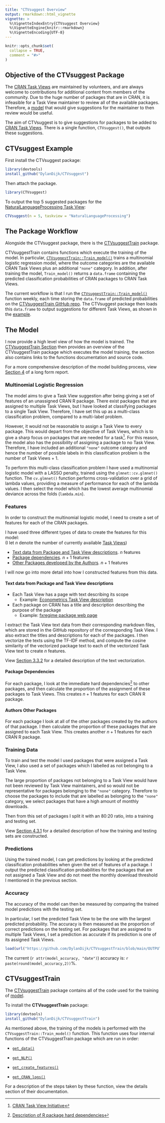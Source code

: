```yaml
---
title: "CTVsuggest Overview"
output: rmarkdown::html_vignette
vignette: >
  %\VignetteIndexEntry{CTVsuggest Overview}
  %\VignetteEngine{knitr::rmarkdown}
  %\VignetteEncoding{UTF-8}
---
```


```r
knitr::opts_chunk$set(
  collapse = TRUE,
  comment = "#>"
)
```


## Objective of the CTVsuggest Package

The [CRAN Task Views](https://github.com/cran-task-views/ctv#available-task-views) are maintained by volunteers, and are always welcome to contributions for
additional content from members of the community. Due to the huge number of packages
that are in CRAN, it is infeasible for a Task View maintainer to review all of the available
packages. Therefore, a [model](#the-model) that would give suggestions for the maintainer to then review would be useful.

The aim of CTVsuggest is to give suggestions for packages to be added to [CRAN Task Views](https://github.com/cran-task-views/ctv#available-task-views). There is a single function, `CTVsuggest()`, that outputs these suggestions.

<!-- - The prediction probabilities are computed using [`CTVsuggestTrain::Train_model()`](https://dylandijk.github.io/CTVsuggestTrain/reference/Train_model.html) -->

## CTVsuggest Example

<!-- I have given the package and function the same name so that it is easy to remember, both are named **CTVsuggest**. -->

First install the CTVsuggest package:
```r
library(devtools)
install_github("DylanDijk/CTVsuggest")
```

Then attach the package.
```r
library(CTVsuggest)
```


To output the top 5 suggested packages for the [NaturalLanguageProcessing Task View](https://github.com/cran-task-views/NaturalLanguageProcessing/):

```r
CTVsuggest(n = 5, taskview = "NaturalLanguageProcessing")
```


## The Package Workflow
Alongside the CTVsuggest package, there is the [CTVsuggestTrain](https://dylandijk.github.io/CTVsuggestTrain/) package.  

CTVsuggestTrain contains functions which execute the training of the model. In particular, [`CTVsuggestTrain::Train_model()`](https://dylandijk.github.io/CTVsuggestTrain/reference/Train_model.html) trains a multinomial logistic regression model, where the outcome categories are the available CRAN Task Views plus an additional `"none"` category. In addition, after training the model, `Train_model()` returns a `data.frame` containing the predicted classification probabilities of CRAN packages to CRAN Task Views.

The current workflow is that I run the [`CTVsuggestTrain::Train_model()`](https://dylandijk.github.io/CTVsuggestTrain/reference/Train_model.html) function weekly, each time storing the `data.frame` of predicted probabilities on the [CTVsuggestTrain GitHub repo](https://github.com/DylanDijk/CTVsuggestTrain). The CTVsuggest package then loads this `data.frame` to output suggestions for different Task Views, as shown in the [example](#ctvsuggest-example).



## The Model

I now provide a high level view of how the model is trained. The [CTVsuggestTrain Section](#ctvsuggesttrain) then provides an overview of the CTVsuggestTrain package which executes the model training, the section also contains links to the functions documentation and source code.

For a more comprehensive description of the model building process, view [Section 4](https://dylandijk.github.io/assets/pdf/Dissertation.pdf#page=39&zoom=100,94,101) of a long form report.

### Multinomial Logistic Regression
The model aims to give a Task View suggestion after being giving a set of features of an unassigned CRAN R package. There exist packages that are assigned to multiple Task Views, but I have looked at classifying packages to a single Task View. Therefore, I have set this up as a multi-class classification problem, compared to a multi-label problem. 

However, it would not be reasonable to assign a Task View to every package. This would depart from the objective of Task Views, which is to give a sharp focus on packages that are needed for a task^[[CRAN Task View Initiative](https://github.com/cran-task-views/ctv#cran-task-view-initiative-)]. For this reason, the model also has the possibility of assigning a package to no Task View. Therefore, I have included an additional `"none"` outcome category and hence the number of possible labels in this classification problem is the number of Task Views + 1.

To perform this multi-class classification problem I have used a multinomial logistic model with a LASSO penalty, trained using the `glmnet::cv.glmnet()` function. The `cv.glmnet()` function performs cross-validation over a grid of lambda values, providing a measure of performance for each of the lambda values. I then select the model which has the lowest average multinomial deviance across the folds (`lambda.min`).

### Features

In order to construct the multinomial logistic model, I need to create a set of features for each of the CRAN packages.

I have used three different types of data to create the features for this model:  
(I let $n$ denote the number of currently available [Task Views](https://github.com/cran-task-views/ctv#available-task-views))

- [Text data from Package and Task View descriptions](#text-data-from-package-and-task-view-descriptions). $n$ features
- [Package dependencies](#package-dependencies). $n + 1$ features
- [Other Packages developed by the Authors](#authors-other-packages). $n + 1$ features

I will now go into more detail into how I constructed features from this data.

#### Text data from Package and Task View descriptions


- Each Task View has a page with text describing its scope
  - Example: [Econometrics Task View description](https://cran.r-project.org/web/views/Econometrics.html)
- Each package on CRAN has a title and description describing the purpose of the package 
  - Example: [fxregime package web page](https://cran.r-project.org/web/packages/fxregime/index.html)


I extract the Task View text data from their corresponding markdown files, which are stored in the GitHub repository of the corresponding Task View.
I also extract the titles and descriptions for each of the packages. I then vectorize the texts using the TF-IDF method, and compute the cosine
similarity of the vectorized package text to each of the vectorized Task View text to create $n$ features.

View [Section 3.3.2](https://dylandijk.github.io/assets/pdf/Dissertation.pdf#page=34&zoom=100,94,142) for a detailed description of the text vectorization.
<!-- For example the [Econometrics Task View Markdown file](https://github.com/cran-task-views/Econometrics/blob/main/Econometrics.md)   is stored in the  Econometrics GitHub repositor. All of the GitHub repositories can be found in the  [cran-task-views](https://github.com/cran-task-views) GitHub account. -->

#### Package Dependencies

For each package, I look at the immediate hard dependencies^[[Description of R package hard dependencies](https://dylandijk.github.io/assets/pdf/Dissertation.pdf#page=7&zoom=100,94,101)] to other packages, and then calculate the proportion of the assignment of these packages to Task Views. This creates $n + 1$ features for each CRAN R package.

#### Authors Other Packages

For each package I look at all of the other packages created by the authors of that package. I then calculate the proportion of these packages that are assigned to each Task View. This creates another $n + 1$ features for each CRAN R package. 


### Training Data

To train and test the model I used packages that were assigned a Task View, I also used a set of packages which I labelled as not belonging to a Task View.

The large proportion of packages not belonging to a Task View would have not been reviewed by Task View maintainers, and so would not be
representative for packages belonging to the `"none"` category. Therefore to choose the packages to include that are labelled as belonging to the `"none"`
category, we select packages that have a high amount of monthly downloads.

Then from this set of packages I split it with an 80:20 ratio, into a training and testing set.

View [Section 4.3.1](https://dylandijk.github.io/assets/pdf/Dissertation.pdf#page=42&zoom=100,94,132) for a detailed description of how the training and testing sets are constructed.

### Predictions

Using the trained model, I can get predictions by looking at the predicted classification probabilities when given the set of features of a package.
I output the predicted classification probabilities for the packages that are not assigned a Task View and do not meet the monthly download threshold I mentioned in the previous section.

### Accuracy

The accuracy of the model can then be measured by comparing the trained model predictions with the testing set.

In particular, I set the predicted Task View to be the one with the largest predicted probability. The accuracy is then measured as the
proportion of correct predictions on the testing set. For packages that are assigned to multiple Task Views, I set a prediction as accurate if its
prediction is one of its assigned Task Views.

```r
load(url("https://github.com/DylanDijk/CTVsuggestTrain/blob/main/OUTPUT/model_accuracy.rda?raw=true"))
```

The current (`r attr(model_accuracy, "date")`) accuracy is: `r paste(round(model_accuracy,2))`%.

## CTVsuggestTrain

The [CTVsuggestTrain](https://dylandijk.github.io/CTVsuggestTrain/) package contains all of the code used for the training of [model](#the-model).

To install the **CTVsuggestTrain** package:
```r
library(devtools)
install_github("DylanDijk/CTVsuggestTrain")
```

As mentioned above, the training of the models is performed with the `CTVsuggestTrain::Train_model()` function. This function uses four internal functions of the CTVsuggestTrain package which are run in order: 

- [`get_data()`](https://dylandijk.github.io/CTVsuggestTrain/reference/get_data.html)
- [`get_NLP()`](https://dylandijk.github.io/CTVsuggestTrain/reference/get_NLP.html)
<!-- Using all of the text from the Task View I have created a corpus. Then for each word I calculated the term frequency -->
<!-- For each package I have combined the title and description text, then I have vectorised this text as well as the Task View text. -->
<!-- Then for each package I have calculated the cosine similarity between its text vector against all of the Task Views text vectors.  -->

- [`get_create_features()`](https://dylandijk.github.io/CTVsuggestTrain/reference/get_create_features.html)
- [`get_CRAN_logs()`](https://dylandijk.github.io/CTVsuggestTrain/reference/get_CRAN_logs.html)

For a description of the steps taken by these function, view the details section of their documentation.






<!-- Due to the huge number of packages -->
<!-- that are in CRAN it is infeasible for a Task View maintainer to review all of the available -->
<!-- packages.Therefore, a model that would give a small selection of high quality suggestions -->
<!-- for the maintainer to then review would be useful. Such a model would also be useful from the perspective of a package developer. After -->
<!-- publishing their package onto CRAN, they could then check whether they should propose -->
<!-- their package to one of the Task View maintainers. -->


<!-- The model we want to construct should give a Task View suggestion after being giving -->
<!-- some set of features of an unassigned package. However, it would not be reasonable to -->
<!-- assign a Task View to every package. This would depart from the objective of Task Views, -->
<!-- which is to give a sharp focus on packages that are needed for a task. For this reason, the -->
<!-- model should also have the possibility of assigning a package to no Task View. -->
<!-- Consequently, the model should have a multicategory response variable, made up of 37 categories. The 36 Task Views with an -->
<!-- additional “None” category. -->


